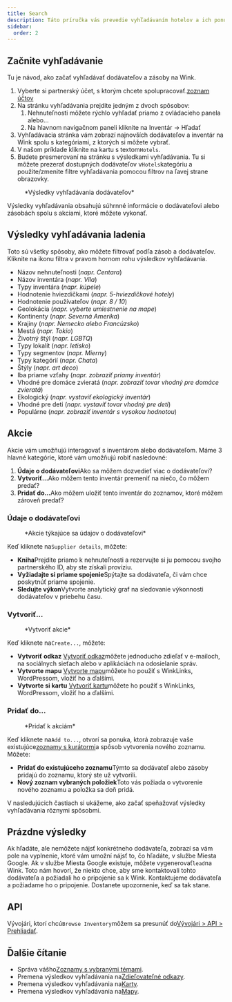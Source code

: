 ```yaml
---
title: Search
description: Táto príručka vás prevedie vyhľadávaním hotelov a ich ponukou.
sidebar:
  order: 2
---
```


## Začnite vyhľadávanie

Tu je návod, ako začať vyhľadávať dodávateľov a zásoby na Wink.

1. Vyberte si partnerský účet, s ktorým chcete spolupracovať.[zoznam účtov](https://studio.wink.travel/company/list)
2. Na stránku vyhľadávania prejdite jedným z dvoch spôsobov:
   1. Nehnuteľnosti môžete rýchlo vyhľadať priamo z ovládacieho panela alebo...
   2. Na hlavnom navigačnom paneli kliknite na Inventár → Hľadať
3. Vyhľadávacia stránka vám zobrazí najnovších dodávateľov a inventár na Wink spolu s kategóriami, z ktorých si môžete vybrať.
4. V našom príklade kliknite na kartu s textom`Hotels`.
5. Budete presmerovaní na stránku s výsledkami vyhľadávania. Tu si môžete prezerať dostupných dodávateľov v`Hotels`kategóriu a použite/zmenite filtre vyhľadávania pomocou filtrov na ľavej strane obrazovky.

<figure>
  <CloudinaryImage width="700" height="570" resize="scale" quality="best" alt="Výsledky vyhľadávania" src="academy/search-results" errorImage="noimage_opaque_nyrtl0.png" />

  <figcaption>*Výsledky vyhľadávania dodávateľov*</figcaption>
</figure>


Výsledky vyhľadávania obsahujú súhrnné informácie o dodávateľovi alebo zásobách spolu s akciami, ktoré môžete vykonať.

## Výsledky vyhľadávania ladenia

Toto sú všetky spôsoby, ako môžete filtrovať podľa zásob a dodávateľov. Kliknite na ikonu filtra v pravom hornom rohu výsledkov vyhľadávania.

* Názov nehnuteľnosti (*napr. Centara*)
* Názov inventára (*napr. Vila*)
* Typy inventára (*napr. kúpele*)
* Hodnotenie hviezdičkami (*napr. 5-hviezdičkové hotely*)
* Hodnotenie používateľov (*napr. 8 / 10*)
* Geolokácia (*napr. vyberte umiestnenie na mape*)
* Kontinenty (*napr. Severná Amerika*)
* Krajiny (*napr. Nemecko alebo Francúzsko*)
* Mestá (*napr. Tokio*)
* Životný štýl (*napr. LGBTQ*)
* Typy lokalít (*napr. letisko*)
* Typy segmentov (*napr. Mierny*)
* Typy kategórií (*napr. Chata*)
* Štýly (*napr. art deco*)
* Iba priame vzťahy (*napr. zobraziť priamy inventár*)
* Vhodné pre domáce zvieratá (*napr. zobraziť tovar vhodný pre domáce zvieratá*)
* Ekologický (*napr. vystaviť ekologický inventár*)
* Vhodné pre deti (*napr. vystaviť tovar vhodný pre deti*)
* Populárne (*napr. zobraziť inventár s vysokou hodnotou*)

## Akcie

Akcie vám umožňujú interagovať s inventárom alebo dodávateľom. Máme 3 hlavné kategórie, ktoré vám umožňujú robiť nasledovné:

1. **Údaje o dodávateľovi**Ako sa môžem dozvedieť viac o dodávateľovi?
2. **Vytvoriť...**&#x41;ko môžem tento inventár premeniť na niečo, čo môžem predať?
3. **Pridať do...**&#x41;ko môžem uložiť tento inventár do zoznamov, ktoré môžem zároveň predať?

### Údaje o dodávateľovi

<figure>
  <CloudinaryImage width="350" height="190" resize="scale" quality="best" alt="Údaje o dodávateľovi" src="academy/supplier-details" errorImage="noimage_opaque_nyrtl0.png" />

  <figcaption>*Akcie týkajúce sa údajov o dodávateľovi*</figcaption>
</figure>


Keď kliknete na`Supplier details`, môžete:

* **Kniha**Prejdite priamo k nehnuteľnosti a rezervujte si ju pomocou svojho partnerského ID, aby ste získali províziu.
* **Vyžiadajte si priame spojenie**Spýtajte sa dodávateľa, či vám chce poskytnúť priame spojenie.
* **Sledujte výkon**Vytvorte analytický graf na sledovanie výkonnosti dodávateľov v priebehu času.

### Vytvoriť...

<figure>
  <CloudinaryImage width="350" height="238" resize="scale" quality="best" alt="Akcie" src="academy/inventory-actions" errorImage="noimage_opaque_nyrtl0.png" />

  <figcaption>*Vytvoriť akcie*</figcaption>
</figure>


Keď kliknete na`Create...`, môžete:

* **Vytvoriť odkaz** [Vytvoriť odkaz](/studio/shareable-links)môžete jednoducho zdieľať v e-mailoch, na sociálnych sieťach alebo v aplikáciách na odosielanie správ.
* **Vytvorte mapu** [Vytvorte mapu](/studio/maps)môžete ho použiť s WinkLinks, WordPressom, vložiť ho a ďalšími.
* **Vytvorte si kartu** [Vytvoriť kartu](/studio/cards)môžete ho použiť s WinkLinks, WordPressom, vložiť ho a ďalšími.

### Pridať do...

<figure>
  <CloudinaryImage width="350" height="203" resize="scale" quality="best" alt="Akcie" src="academy/add-to" errorImage="noimage_opaque_nyrtl0.png" />

  <figcaption>*Pridať k akciám*</figcaption>
</figure>


Keď kliknete na`Add to...`, otvorí sa ponuka, ktorá zobrazuje vaše existujúce[zoznamy s kurátormi](/studio/curated-lists)a spôsob vytvorenia nového zoznamu. Môžete:

* **Pridať do existujúceho zoznamu**Týmto sa dodávateľ alebo zásoby pridajú do zoznamu, ktorý ste už vytvorili.
* **Nový zoznam vybraných položiek**Toto vás požiada o vytvorenie nového zoznamu a položka sa doň pridá.

V nasledujúcich častiach si ukážeme, ako začať speňažovať výsledky vyhľadávania rôznymi spôsobmi.

## Prázdne výsledky

Ak hľadáte, ale nemôžete nájsť konkrétneho dodávateľa, zobrazí sa vám pole na vyplnenie, ktoré vám umožní nájsť to, čo hľadáte, v službe Miesta Google. Ak v službe Miesta Google existuje, môžete vygenerovať`lead`na Wink.
Toto nám hovorí, že niekto chce, aby sme kontaktovali tohto dodávateľa a požiadali ho o pripojenie sa k Wink. Kontaktujeme dodávateľa a požiadame ho o pripojenie. Dostanete upozornenie, keď sa tak stane.

## API

Vývojári, ktorí chcú`Browse Inventory`môžem sa presunúť do[Vývojári > API > Prehliadať](/developers/apis/#browse-api).

## Ďalšie čítanie

* Správa vášho[Zoznamy s vybranými témami](/studio/curated-lists).
* Premena výsledkov vyhľadávania na[Zdieľovateľné odkazy](/studio/shareable-links).
* Premena výsledkov vyhľadávania na[Karty](/studio/cards).
* Premena výsledkov vyhľadávania na[Mapy](/studio/maps).

